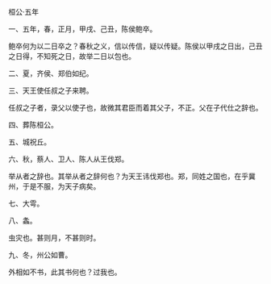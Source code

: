 

桓公·五年

一、五年，春，正月，甲戌、己丑，陈侯鲍卒。

鲍卒何为以二日卒之？春秋之义，信以传信，疑以传疑。陈侯以甲戌之日出，己丑之日得，不知死之日，故举二日以包也。

二、夏，齐侯、郑伯如纪。

三、天王使任叔之子来聘。

任叔之子者，录父以使子也，故微其君臣而着其父子，不正。父在子代仕之辞也。

四、葬陈桓公。

五、城祝丘。

六、秋，蔡人、卫人、陈人从王伐郑。

举从者之辞也。其举从者之辞何也？为天王讳伐郑也。郑，同姓之国也，在乎冀州，于是不服，为天子病矣。

七、大雩。

八、螽。

虫灾也。甚则月，不甚则时。

九、冬，州公如曹。

外相如不书，此其书何也？过我也。

